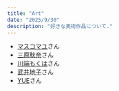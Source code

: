 ```yaml
---
title: "Art"
date: "2025/9/30"
description: "好きな美術作品について."
---
```


- [マスコマユ](./art/masuko_mayu)さん
- [三原秋奈](./art/akina_mihara)さん
- [川端もくは](./art/mokuha_kawabata)さん
- [武井地子](./art/chiko_takei)さん
- [YUE](./art/yue)さん